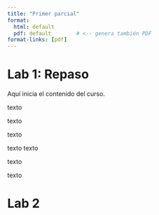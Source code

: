 ```yaml
---
title: "Primer parcial"
format: 
  html: default
  pdf: default        # <-- genera también PDF
format-links: [pdf] 
---
```


# Lab 1: Repaso

Aquí inicia el contenido del curso.

texto

texto

texto

texto texto

texto

texto

# Lab 2
